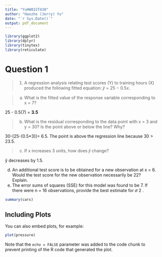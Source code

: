 ```yaml
---
title: "YuHW01ST430"
author: "Haozhe (Jerry) Yu"
date: "`r Sys.Date()`"
output: pdf_document
---
```


```r
library(ggplot2)
library(dplyr)
library(tinytex)
library(reticulate)
```

# Question 1

>1. A regression analysis relating test scores (Y) to training hours (X)  produced the following fitted equation: 𝑦̂ = 25 − 0.5𝑥.


>a. What is the fitted value of the response variable corresponding to  x = 7?

  25 - 0.5(7) = **3.5**
  
> b. What is the residual corresponding to the data point with x = 3 and  y = 30? Is the point above or below the line? Why?

  30-[25-(0.5*3)]= 6.5. The point is above the regression line because 30 > 23.5. 
  
> c. If x increases 3 units, how does 𝑦̂ change?

  ŷ decreases by 1.5.
  
d. An additional test score is to be obtained for a new observation at 
x = 6. Would the test score for the new observation necessarily be 22? 
Explain.
e. The error sums of squares (SSE) for this model was found to be 7. If 
there were n = 16 observations, provide the best estimate for 𝜎
2
.


```r
summary(cars)
```

## Including Plots

You can also embed plots, for example:

```r
plot(pressure)
```

Note that the `echo = FALSE` parameter was added to the code chunk to prevent printing of the R code that generated the plot.
